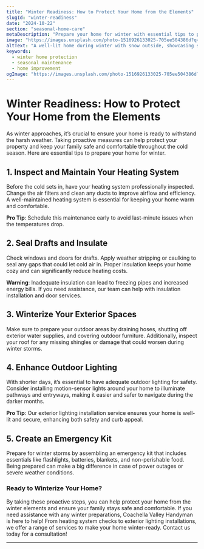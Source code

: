 ```yaml
---
title: "Winter Readiness: How to Protect Your Home from the Elements"
slugId: "winter-readiness"
date: "2024-10-22"
section: "seasonal-home-care"
metaDescription: "Prepare your home for winter with essential tips to protect against cold weather. Ensure safety and efficiency with our expert advice."
image: "https://images.unsplash.com/photo-1516926133025-705ee504386d?q=80&w=2670&auto=format&fit=crop&ixlib=rb-4.0.3&ixid=M3wxMjA3fDB8MHxwaG90by1wYWdlfHx8fGVufDB8fHx8fA%3D%3D"  # Update with the appropriate image slug
altText: "A well-lit home during winter with snow outside, showcasing safety and comfort."
keywords:
  - winter home protection
  - seasonal maintenance
  - home improvement
ogImage: "https://images.unsplash.com/photo-1516926133025-705ee504386d?q=80&w=2670&auto=format&fit=crop&ixlib=rb-4.0.3&ixid=M3wxMjA3fDB8MHxwaG90by1wYWdlfHx8fGVufDB8fHx8fA%3D%3D"  # Update with the appropriate image slug
---
```


# Winter Readiness: How to Protect Your Home from the Elements

As winter approaches, it’s crucial to ensure your home is ready to withstand the harsh weather. Taking proactive measures can help protect your property and keep your family safe and comfortable throughout the cold season. Here are essential tips to prepare your home for winter.

## 1. Inspect and Maintain Your Heating System

Before the cold sets in, have your heating system professionally inspected. Change the air filters and clean any ducts to improve airflow and efficiency. A well-maintained heating system is essential for keeping your home warm and comfortable.

**Pro Tip**: Schedule this maintenance early to avoid last-minute issues when the temperatures drop.

## 2. Seal Drafts and Insulate

Check windows and doors for drafts. Apply weather stripping or caulking to seal any gaps that could let cold air in. Proper insulation keeps your home cozy and can significantly reduce heating costs.

**Warning**: Inadequate insulation can lead to freezing pipes and increased energy bills. If you need assistance, our team can help with insulation installation and door services.

## 3. Winterize Your Exterior Spaces

Make sure to prepare your outdoor areas by draining hoses, shutting off exterior water supplies, and covering outdoor furniture. Additionally, inspect your roof for any missing shingles or damage that could worsen during winter storms.

## 4. Enhance Outdoor Lighting

With shorter days, it’s essential to have adequate outdoor lighting for safety. Consider installing motion-sensor lights around your home to illuminate pathways and entryways, making it easier and safer to navigate during the darker months.

**Pro Tip**: Our exterior lighting installation service ensures your home is well-lit and secure, enhancing both safety and curb appeal.

## 5. Create an Emergency Kit

Prepare for winter storms by assembling an emergency kit that includes essentials like flashlights, batteries, blankets, and non-perishable food. Being prepared can make a big difference in case of power outages or severe weather conditions.

### Ready to Winterize Your Home?

By taking these proactive steps, you can help protect your home from the winter elements and ensure your family stays safe and comfortable. If you need assistance with any winter preparations, Coachella Valley Handyman is here to help! From heating system checks to exterior lighting installations, we offer a range of services to make your home winter-ready. Contact us today for a consultation!

---
